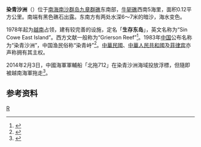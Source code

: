 {{Infobox Disputed Islands
| plural = yes
| name             =染青沙洲
| image name       = 
| image caption    = 
| image size       = 
| locator map      = {{Location map+|Spratly Islands|float=center|width=300|caption=染青沙洲的位置 
|places=
{{location map~ |Spratly Islands|marksize=6 |lat=9.9 |long=114.56666
|label='''染青沙洲
''' |position=bottom}}
}}
| map_custom       = yes
| native name      = 
| native name link = 
| other_names         = Grierson Reef<br/>Sin Cowe East Island
| location         = [[南海|南海]]
| coordinates      = {{Coord|9|54||N|114|34||E|display=inline,title}}
| archipelago      = [[南沙群岛|南沙群岛]]
| total islands    = 
| major islands    = 
| area             =0.12平方公里
| length           =
| width            =
| coastline        =
| highest mount    = 
| elevation        = 
| country                          = {{VNM}}
| country admin divisions title   =[[縣|縣]]
| country admin divisions         =[[慶和省|慶和省]][[長沙縣|長沙縣]]
| country claim = {{PRC}}
| country claim divisions         =[[海南省|海南省]][[三沙市|三沙市]] 
| country claim divisions title   =[[地级行政区|市]] 
| country 1 claim = {{ROC}}
| country 1 claim divisions title=[[直辖市_(中华民国)|直辖市]]
| country 1 claim divisions=[[高雄市|高雄市]][[旗津區|旗津區]]
| country 2 claim = {{PHL}}
| country 2 claim divisions title=市
| country 2 claim divisions=[[巴拉望省|巴拉望省]][[卡拉揚市|卡拉揚市]]
| population       = 
| population as of = 
| density          = 
| ethnic groups    = 
| additional info  =
}} 
{{九章群礁}}
'''染青沙洲'''（{{vie|v=Đảo Sinh Tồn Đông|hn=島生存東}}）位于[[南海|南海]][[南沙群岛|南沙群岛]][[九章群礁|九章群礁]]东南部，[[牛轭礁|牛轭礁]]西南5海里，面积0.12平方公里。南端有黑色礁石出露。东南方有两处水深6～7米的暗沙，海水变色。

1978年起为[[越南|越南]]占领，建有较完善的设施，定名「'''生存东岛'''」，英文名称为“Sin Cowe East Island”。西方文献一般称为“Grierson Reef”<ref>{{Cite web |url=http://hoangsa.org/gallery/showgallery.php?cat=1 |title=Đảo Sinh Tồn Đông (Sin Cowe East Island)  |access-date=2012-02-22 |archive-date=2014-03-28 |archive-url=https://web.archive.org/web/20140328100133/http://hoangsa.org/gallery/showgallery.php?cat=1 |dead-url=yes }}</ref>。1983年[[中国|中国]]公布名称为“染青沙洲”，中国渔民俗称“染青峙”<ref>{{cite book zh |author=广东省地名委员会 |title=《南海诸岛地名资料汇编》 |format=M |edition=1 |location=广州 |publisher=广东省地图出版社 |date=1987 |pages=199|id= ISBN 80522-023-9}}</ref>。[[中華民國|中華民國]]、[[中華人民共和國|中華人民共和國]]及[[菲律宾|菲律宾]]亦声称拥有其主权。

2014年2月3日，中國海軍軍輔船「北拖712」在染青沙洲海域投放浮標，但隨即被越南海軍拖走<ref>{{cite web | url=http://news.rti.org.tw/index_newsContent.aspx?nid=482813&id=1&id2=2 | title=共軍南沙放浮標 被越軍拖走 | date=2014-02-08 | accessdate=2014-02-08 | deadurl=yes | archiveurl=https://web.archive.org/web/20140222171536/http://news.rti.org.tw/index_newsContent.aspx?nid=482813&id=1&id2=2 | archivedate=2014-02-22 }}</ref>。

==参考资料==
{{reflist}}

{{South China Sea Islands}}

[[Category:南沙群岛|R]]
